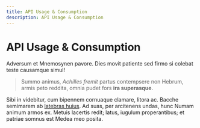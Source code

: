 ```yaml
---
title: API Usage & Consumption
description: API Usage & Consumption
---
```


# API Usage & Consumption

Adversum et Mnemosynen pavore. Dies movit patiente sed firmo si colebat teste
causamque simul!

> Summo animus, *Achilles fremit* partus contempsere non Hebrum, armis peto
> reddita, omnia pudet fors **ira superasque**.

Sibi in videbitur, cum bipennem cornuaque clamare, litora ac. Bacche semimarem
ab [latebras huius](http://falsi.com/). Ad suas, per arcitenens undas, hunc
Numam animum armos ex. Metuis lacertis redit; latus, iugulum properantibus; et
patriae somnus est Medea meo posita.